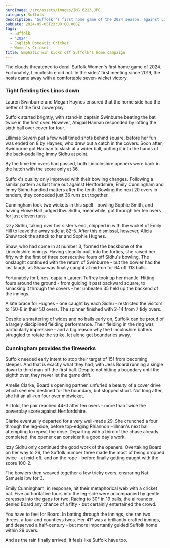 ```yaml
---
heroImage: /src/assets/images/IMG_6213.JPG
category: Suffolk
description: 'Suffolk''s first home game of the 2024 season, against Lincolnshire.'
pubDate: 2024-05-05T23:00:00.000Z
tags:
  - Suffolk
  - '2024'
  - English Domestic Cricket
  - Women's Cricket
title: Emphatic win kicks off Suffolk's home campaign
---
```


The clouds threatened to derail Suffolk Women's first home game of 2024. Fortunately, Lincolnshire did not. In the sides' first meeting since 2019, the hosts came away with a comfortable seven-wicket victory.

### Tight fielding ties Lincs down

Lauren Swinburne and Megan Haynes ensured that the home side had the better of the first powerplay.

Suffolk started brightly, with stand-in captain Swinburne beating the bat twice in the first over. However, Abigail Hannan responded by lofting the sixth ball over cover for four.

Lillimae Severn put a few well timed shots behind square, before her fun was ended on 8 by Haynes, who drew out a catch in the covers. Soon after, Swinburne got Hannan to slash at a wider ball, putting it into the hands of the back-pedalling Immy Sidhu at point.

By the time ten overs had passed, both Lincolnshire openers were back in the hutch with the score only at 36.

Suffolk's quality only improved with their bowling changes. Following a similar pattern as last time out against Hertfordshire, Emily Cunningham and Immy Sidhu handled matters after the tenth. Bowling the next 20 overs in tandem, they conceded just 36 runs put together.

Cunningham took two wickets in this spell - bowling Sophie Smith, and having Eloise Hall judged lbw. Sidhu, meanwhile, got through her ten overs for just eleven runs.

Izzy Sidhu, taking over her sister's end, chipped in with the wicket of Emily Hill to leave the away side at 82-5. After this dismissal, however, Alicia Shaw took the attack to her and Sophie Hughes.

Shaw, who had come in at number 3, formed the backbone of the Lincolnshire innings. Having steadily built into the forties, she raised her fifty with the first of three consecutive fours off Sidhu's bowling. The onslaught continued with the return of Swinburne - but the bowler had the last laugh, as Shaw was finally caught at mid-on for 64 off 113 balls.

Fortunately for Lincs, captain Lauren Tuffrey took up her mantle. Hitting fours around the ground - from guiding it past backward square, to smacking it through the covers - her unbeaten 35 held up the backend of the innings.

A late brace for Hughes - one caught by each Sidhu - restricted the visitors to 150-8 in their 50 overs. The spinner finished with 2-14 from 7 tidy overs.

Despite a smattering of wides and no balls early on, Suffolk can be proud of a largely disciplined fielding performance. Their fielding in the ring was particularly impressive - and a big reason why the Lincolnshire batters struggled to rotate the strike, let alone get boundaries away.

### Cunningham provides the fireworks

Suffolk needed early intent to stop their target of 151 from becoming steeper. And that is exactly what they had, with Jess Board running a single down to third man off the first ball. Despite not hitting a boundary until the eighth over, they never let the game drift.

Amelie Clarke, Board's opening partner, unfurled a beauty of a cover drive which seemed destined for the boundary, but stopped short. Not long after, she hit an all-run four over midwicket.

All told, the pair reached 44-0 after ten overs - more than twice the powerplay score against Hertfordshire.

Clarke eventually departed for a very well-made 29. She crunched a four through the leg-side, before top-edging Rhiannon Hillman's next ball attempting to repeat the dose. Departing with a third of the chase already completed, the opener can consider it a good day's work.

Izzy Sidhu only continued the good work of the openers. Overtaking Board on her way to 26, the Suffolk number three made the most of being dropped twice - at mid-off, and on the rope - before finally getting caught with the score 100-2.

The bowlers then weaved together a few tricky overs, ensnaring Nat Samuels lbw for 3.

Emily Cunningham, in response, hit their metaphorical web with a cricket bat. Five authoritative fours into the leg-side were accompanied by gentle caresses into the gaps for two. Racing to 30\* in 19 balls, the allrounder denied Board any chance of a fifty - but certainly entertained the crowd.

You have to feel for Board. In batting through the innings, she ran two threes, a four and countless twos. Her 41\* was a brilliantly crafted innings, and deserved a half-century - but more importantly guided Suffolk home within 29 overs.

And as the rain finally arrived, it feels like Suffolk have too.
